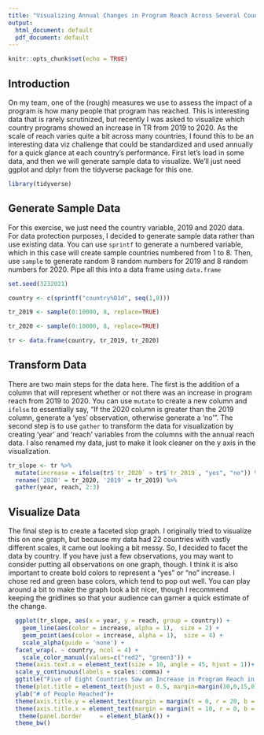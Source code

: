 ```yaml
---
title: "Visualizing Annual Changes in Program Reach Across Several Countries"
output:
  html_document: default
  pdf_document: default
---
```


```r
knitr::opts_chunk$set(echo = TRUE)
```

## Introduction


On my team, one of the (rough) measures we use to assess the impact of a program is how many people that program has reached. This is interesting data that is rarely scrutinized, but recently I was asked to visualize which country programs showed an increase in TR from 2019 to 2020. As the scale of reach varies quite a bit across many countries, I found this to be an interesting data viz challenge that could be standardized and used annually for a quick glance at each country's performance. First let's load in some data, and then we will generate sample data to visualize. We'll just need ggplot and dplyr from the tidyverse package for this one.

```r

library(tidyverse)


```



## Generate Sample Data 

For this exercise, we just need the country variable, 2019 and 2020 data. For data protection purposes, I decided to generate sample data rather than use existing data. You can use   ```sprintf```   to generate a numbered variable, which in this case will create sample countries numbered from 1 to 8. Then, use     ```sample```     to generate random 8 random numbers for 2019 and 8 random numbers for 2020. Pipe all this into a data frame using  ```data.frame``` 

```r

set.seed(3232021)

country <- c(sprintf("country%01d", seq(1,8)))

tr_2019 <- sample(0:10000, 8, replace=TRUE)

tr_2020 <- sample(0:10000, 8, replace=TRUE)

tr <- data.frame(country, tr_2019, tr_2020)

```


## Transform Data 

There are two main steps for the data here. The first is the addition of a column that will represent whether or not there was an increase in program reach from 2019 to 2020. You can use    ```mutate```    to create a new column and     ```ifelse```      to essentially say, "If the 2020 column is greater than the 2019 column, generate a 'yes' observation, otherwise generate a 'no'". The second step is to use     ```gather```      to transform the data for visualization by creating 'year' and 'reach' variables from the columns with the annual reach data. I also renamed my data, just to make it look cleaner on the y axis in the visualization. 


```r

tr_slope <- tr %>%
  mutate(increase = ifelse(tr$`tr_2020` > tr$`tr_2019`, "yes", "no")) %>%
  rename('2020' = tr_2020, '2019' = tr_2019) %>%
  gather(year, reach, 2:3) 


```



## Visualize Data

The final step is to create a faceted slop graph. I originally tried to visualize this on one graph, but because my data had 22 countries with vastly different scales, it came out looking a bit messy. So, I decided to facet the data by country. If you have just a few observations, you may want to consider putting all observations on one graph, though. I think it is also important to create bold colors to represent a "yes" or "no" increase. I chose red and green base colors, which tend to pop out well. You can play around a bit to make the graph look a bit nicer, though I recommend keeping the gridlines so that your audience can garner a quick estimate of the change.  

```r

  ggplot(tr_slope, aes(x = year, y = reach, group = country)) +
    geom_line(aes(color = increase, alpha = 1),  size = 2) +
    geom_point(aes(color = increase, alpha = 1),  size = 4) +
    scale_alpha(guide = 'none') +
  facet_wrap(. ~ country, ncol = 4) +
    scale_color_manual(values=c("red2", "green3")) +
  theme(axis.text.x = element_text(size = 10, angle = 45, hjust = 1))+
  scale_y_continuous(labels = scales::comma) +
  ggtitle("Five of Eight Countries Saw an Increase in Program Reach in 2020") +
  theme(plot.title = element_text(hjust = 0.5, margin=margin(10,0,15,0))) +
  ylab("# of People Reached")+
  theme(axis.title.y = element_text(margin = margin(t = 0, r = 20, b = 0, l = 0)))+
  theme(axis.title.x = element_text(margin = margin(t = 10, r = 0, b = 10, l = 0))) +
   theme(panel.border     = element_blank()) +
  theme_bw()



```
